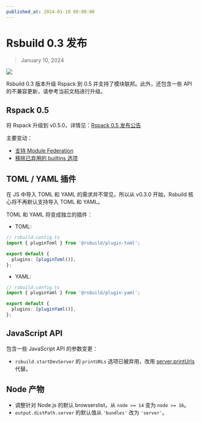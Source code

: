 ```yaml
---
published_at: 2024-01-10 08:00:00
---
```


# Rsbuild 0.3 发布

> January 10, 2024

![](https://assets.rspack.dev/rsbuild/rsbuild-banner-v0-3.png)

Rsbuild 0.3 版本升级 Rspack 到 0.5 并支持了模块联邦。此外，还包含一些 API 的不兼容更新，请参考当前文档进行升级。

## Rspack 0.5

将 Rspack 升级到 v0.5.0，详情见：[Rspack 0.5 发布公告](https://rspack.dev/zh/blog/announcing-0-5)

主要变动：

- [支持 Module Federation](https://rspack.dev/zh/blog/module-federation-added-to-rspack)
- [移除已弃用的 builtins 选项](https://rspack.dev/zh/blog/announcing-0-5#%E7%A7%BB%E9%99%A4%E5%B7%B2%E5%BC%83%E7%94%A8%E7%9A%84-builtins-options)

## TOML / YAML 插件

在 JS 中导入 TOML 和 YAML 的需求并不常见，所以从 v0.3.0 开始，Rsbuild 核心将不再默认支持导入 TOML 和 YAML。

TOML 和 YAML 将变成独立的插件：

- TOML:

```ts
// rsbuild.config.ts
import { pluginToml } from '@rsbuild/plugin-toml';

export default {
  plugins: [pluginToml()],
};
```

- YAML:

```ts
// rsbuild.config.ts
import { pluginYaml } from '@rsbuild/plugin-yaml';

export default {
  plugins: [pluginYaml()],
};
```

## JavaScript API

包含一些 JavaScript API 的参数变更：

- `rsbuild.startDevServer` 的 `printURLs` 选项已被弃用，改用 [server.printUrls](/config/server/print-urls) 代替。

## Node 产物

- 调整针对 Node.js 的默认 browserslist，从 `node >= 14` 变为 `node >= 16`。
- `output.distPath.server` 的默认值从 `'bundles'` 改为 `'server'`。
